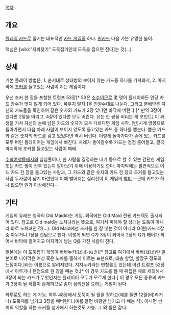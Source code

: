[[목차]]
.
== 개요 ==
[[플레잉 카드]]로 즐기는 대표적인 [[카드 게임]]중 하나. [[원카드]] 다음 가는 유명한 놀이.

핵심은 [wiki:"지뢰찾기" 도둑잡기인데 도둑을 잡으면 진다]는 것(…).

== 상세 ==
기본 플레이 방법은, 1. 순서대로 상대방의 보이지 않는 카드중 하나를 가져와서, 2. 마지막에 [[조커]]를 들고있는 사람이 지는 게임이다.

우선 조커 한 장을 포함한 트럼프 53장[* 53은 [[소수]]이므로 몇 명이 플레이하든 인당 카드 장수가 맞지 않게 되어 있다. 싸우지 말자.]을 인원수대로 나눈다. 그리고 분배받은 자신의 카드들을 확인하여 같은 숫자의 카드가 2장 있다면 바닥에 버린다.[* 만약 3장이 있다면 2장을 버리고, 4장이 있다면 모두 버린다. 요는 한 쌍을 버리는 게 포인트] 이 과정을 거쳐 자신의 손에 남은 카드의 숫자가 모두 다르다면 게임 시작. (반)시계 방향으로 돌아가면서 다음 차례 사람이 보이지 않도록 들고있는 카드 중 하나를 뽑는다. 뽑은 카드와 같은 숫자의 카드를 갖고 있었다면 역시 버린다. 이렇게 돌아가다가 손에 있는 카드를 모두 버린 플레이어는 게임에서 빠진다. 차례가 돌아갈수록 카드는 점점 줄어들고, 결국 마지막에 조커를 들고있는 사람이 패배.

[[수학여행]]등에서의 심심풀이나, 한 사람을 결정하는 내기 등으로 할 수 있는 간단한 게임. 또는 카드 쌍이 전부 있는지 알아보기 위해 이용하기도 한다. 마지막에는 필연적으로 어느 카드 한 장을 들고있는 사람과, 그 카드와 같은 숫자의 카드 한 장과 조커를 들고있는 사람 두사람이 남기 마련인데 이때 벌어지는 심리전이 이 게임의 [[백미]].--근데 카드가 하나 없으면 뭔가 이상해진다--

== 기타 ==
게임의 유래는 영국의 Old Maid라는 게임. 외국에는 Old Maid 전용 카드덱도 출시되어 있다. 참고로 Old maid는 노처녀라는 뜻으로, 여기서 피해야 할 상대는 도둑이 아니라 바로 노처녀인 것(…). Old Maid에선 조커를 한 장 넣는 것이 아니라 Q(퀸)카드 4장 중 아무거나 1장을 랜덤으로 뺀다. 이렇게 되면 Q가 3장이 되어서 2장의 Q가 페어가 되어서 바닥에 떨어지고 마지막에 남는 Q를 가진 사람이 진다. 

일본에는 이 도둑잡기 게임이 바바누키(ばば-ぬき)[* 참고로 여기에서 바바(ばば)란 일본어로 나이먹은 여성 혹은 노파를 홀하게 이르는 표현으로, 대충 할멈, 할망구 정도의 느낌이다.]라는 이름으로 알려져있다. 지지누키라는 변형룰도 있는데 이건 트럼프 52장에서 아무거나 랜덤으로 한 장을 빼는 것.[* 이 경우 카드를 뺄 때 뒤집은 채로 제외해서 3장이 되는 카드가 무엇인지는 플레이어 모두가 모르게 한다.] 이 경우 모든 종류의 카드가 3장이 될 확률이 존재하므로 좀더 심리전을 요하는 게임이 된다. 

화투로도 하는 게 가능. 화투 48장에서 도둑이 될 월을 정하고(예를 들면 12월(비)라거나) 도둑패를 남기고 3장을 빼버린다.(예를 들면 비광만 남기고 다 빼는 식). 아니면 쌍피의 역할을 하는 조커를 첨가해서 하는것도 가능. 그 외 룰은 같다.
